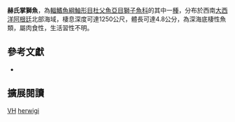 {{Speciesbox
| name = 赫氏掌獅魚
| image = 
| image_width = 250px
| image_caption = 
| status = DD
| status_system = IUCN3.1 
| genus = Volodichthys
| species = herwigi
| authority = [[Andriashev|Andriashev]], 1991
| synonyms = 
}}
'''赫氏掌獅魚'''，為[[輻鰭魚綱|輻鰭魚綱]][[鮋形目|鮋形目]][[杜父魚亞目|杜父魚亞目]][[獅子魚科|獅子魚科]]的其中一[[種|種]]，分布於西南[[大西洋|大西洋]][[阿根廷|阿根廷]]北部海域，棲息深度可達1250公尺，體長可達4.8公分，為深海底棲性魚類，屬肉食性，生活習性不明。

== 參考文獻 ==
*{{FishBase_species|genus=Volodichthys|species=herwigi|year=2014|month=5}}

== 擴展閱讀 ==
{{refbegin}}
{{wikispecies-inline|Volodichthys herwigi|赫氏掌獅魚}}
{{refend}}
{{Taxonbar|from=Q25473328}}

[[Category:IUCN红色名录数据缺乏物种|VH]]
[[Category:掌獅魚屬|herwigi]]


{{鮋形目小作品}}